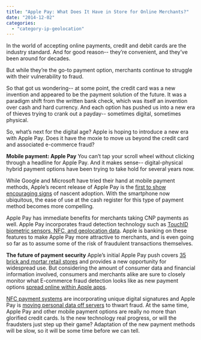 ```yaml
---
title: "Apple Pay: What Does It Have in Store for Online Merchants?"
date: "2014-12-02"
categories: 
  - "category-ip-geolocation"
---
```


In the world of accepting online payments, credit and debit cards are the industry standard. And for good reason-- they’re convenient, and they’ve been around for decades.

But while they’re the go-to payment option, merchants continue to struggle with their vulnerability to fraud.

So that got us wondering-- at some point, the credit card was a new invention and appeared to be the payment solution of the future. It was a paradigm shift from the written bank check, which was itself an invention over cash and hard currency. And each option has pushed us into a new era of thieves trying to crank out a payday-- sometimes digital, sometimes physical.

So, what’s next for the digital age? Apple is hoping to introduce a new era with Apple Pay. Does it have the moxie to move us beyond the credit card and associated e-commerce fraud?

**Mobile payment: Apple Pay** You can’t tap your scroll wheel without clicking through a headline for Apple Pay. And it makes sense-- digital-physical hybrid payment options have been trying to take hold for several years now.

While Google and Microsoft have tried their hand at mobile payment methods, Apple’s recent release of Apple Pay is the [first to show encouraging signs](https://www.nytimes.com/2014/11/15/technology/apple-pay-gives-glimpse-of-mainstream-appeal-for-mobile-payments.html?emc=edit_tu_20141117&nl=technology&nlid=23993500&_r=1) of nascent adoption. With the smartphone now ubiquitous, the ease of use at the cash register for this type of payment method becomes more compelling.

Apple Pay has immediate benefits for merchants taking CNP payments as well. Apple Pay incorporates fraud detection technology such as [TouchID biometric sensors, NFC, and geolocation data](https://readwrite.com/2014/09/05/apple-payments-interchange-rebates). Apple is banking on these features to make Apple Pay more attractive to merchants, and is even going so far as to assume some of the risk of fraudulent transactions themselves.

**The future of payment security** Apple’s initial Apple Pay push covers [35 brick and mortar retail stores](https://www.computerworld.com/article/2834651/apple-pay-hits-u-s-stores-monday-assuming-buyers-can-find-anywhere-to-use-it.html) and provides a new opportunity for widespread use. But considering the amount of consumer data and financial information involved, consumers and merchants alike are sure to closely monitor what E-commerce fraud detection looks like as new payment options [spread online within Apple apps](https://www.toledoblade.com/Retail/2014/10/25/Apple-Pay-shows-flaws-in-real-world-but-shines-online.html).

[NFC payment systems](https://www.cnet.com/how-to/how-nfc-works-and-mobile-payments/) are incorporating unique digital signatures and Apple Pay is [moving personal data off servers](https://www.cnbc.com/id/101992749#.) to thwart fraud. At the same time, Apple Pay and other mobile payment options are really no more than glorified credit cards. Is the new technology real progress, or will the fraudsters just step up their game? Adaptation of the new payment methods will be slow, so it will be some time before we can tell.
